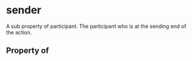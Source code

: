 # sender

A sub property of participant. The participant who is at the sending end of the action.

## Property of



